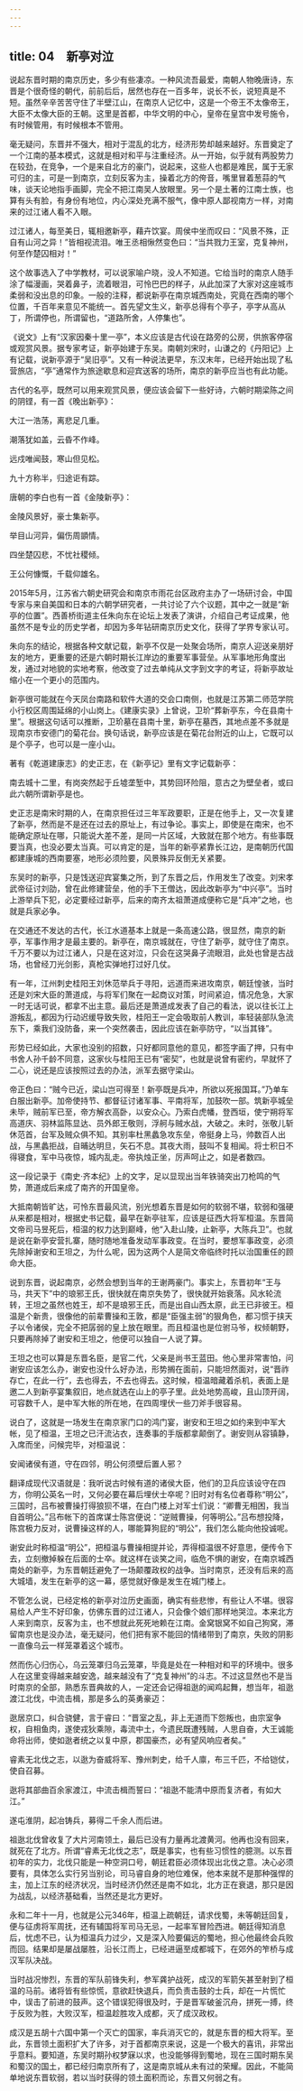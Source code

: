 ```yaml
---
---
---
```

title: 04　新亭对泣
---




说起东晋时期的南京历史，多少有些凄凉。一种风流吾最爱，南朝人物晚唐诗，东晋是个很奇怪的朝代，前前后后，居然也存在一百多年，说长不长，说短真是不短。虽然辛辛苦苦守住了半壁江山，在南京人记忆中，这是一个帝王不太像帝王，大臣不太像大臣的王朝。这里是首都，中华文明的中心，皇帝在皇宫中发号施令，有时候管用，有时候根本不管用。

毫无疑问，东晋并不强大，相对于混乱的北方，经济形势却越来越好。东晋奠定了一个江南的基本模式，这就是相对和平与注重经济。从一开始，似乎就有两股势力在较劲，在竞争，一个是来自北方的豪门，说起来，这些人也都是难民，属于无家可归的主，可是一到南京，立刻反客为主，操着北方的侉音，嘴里冒着葱蒜的气味，谈天论地指手画脚，完全不把江南吴人放眼里。另一个是土著的江南士族，也算有头有脸，有身份有地位，内心深处充满不服气，像中原人鄙视南方一样，对南来的过江诸人看不入眼。

过江诸人，每至美日，辄相邀新亭，藉卉饮宴。周侯中坐而叹曰：“风景不殊，正自有山河之异！”皆相视流泪。唯王丞相愀然变色曰：“当共戮力王室，克复神州，何至作楚囚相对！”

这个故事选入了中学教材，可以说家喻户晓，没人不知道。它给当时的南京人随手涂了幅漫画，哭着鼻子，流着眼泪，可怜巴巴的样子，从此加深了大家对这座城市柔弱和没出息的印象。一般的注释，都说新亭在南京城西南处，究竟在西南的哪个位置，千百年来意见不能统一。首先望文生义，新亭总得有个亭子，亭字从高从丁，所谓停也，所谓留也，“道路所舍，人停集也”。

《说文》上有“汉家因秦十里一亭”，本义应该是古代设在路旁的公房，供旅客停宿或观赏风景。据专家考证，新亭始建于东吴。南朝刘宋时，山谦之的《丹阳记》上有记载，说新亭源于“吴旧亭”。又有一种说法更早，东汉末年，已经开始出现了私营旅店，“亭”通常作为旅途歇息和迎宾送客的场所，南京的新亭应当也有此功能。

古代的名亭，既然可以用来观赏风景，便应该会留下一些好诗，六朝时期梁陈之间的阴铿，有一首《晚出新亭》：

大江一浩荡，离悲足几重。

潮落犹如盖，云昏不作峰。

远戍唯闻鼓，寒山但见松。

九十方称半，归途讵有踪。

唐朝的李白也有一首《金陵新亭》：

金陵风景好，豪士集新亭。

举目山河异，偏伤周顗情。

四坐楚囚悲，不忧社稷倾。

王公何慷慨，千载仰雄名。

2015年5月，江苏省六朝史研究会和南京市雨花台区政府主办了一场研讨会，中国专家与来自美国和日本的六朝学研究者，一共讨论了六个议题，其中之一就是“新亭的位置”。西善桥街道主任朱向东在论坛上发表了演讲，介绍自己考证成果，他虽然不是专业的历史学者，却因为多年钻研南京历史文化，获得了学界专家认可。

朱向东的结论，根据各种文献记载，新亭不仅是一处聚会场所，南京人迎送亲朋好友的地方，更重要的还是六朝时期长江岸边的重要军事营垒。从军事地形角度出发，通过对地貌的实地考察，他改变了过去单纯从文字到文字的考证，将新亭故址缩小在一个更小的范围内。

新亭很可能就在今天凤台南路和软件大道的交会口南侧，也就是江苏第二师范学院小行校区周围延绵的小山岗上。《建康实录》上曾说，卫玠“葬新亭东，今在县南十里”。根据这句话可以推断，卫玠墓在县南十里，新亭在墓西，其地点差不多就是现南京市安德门的菊花台。换句话说，新亭应该是在菊花台附近的山上，它既可以是个亭子，也可以是一座小山。

著有《乾道建康志》的史正志，在《新亭记》里有文字记载新亭：

南去城十二里，有岗突然起于丘墟垄堑中，其势回环险阻，意古之为壁垒者，或曰此六朝所谓新亭是也。

史正志是南宋时期的人，在南京担任过三年军政要职，正是在他手上，又一次复建了新亭，然而是不是还在过去的原址上，有过争论。事实上，即使是在南宋，也不能确定原址在哪，只能说大差不差，是同一片区域，大致就在那个地方。有些事既要当真，也没必要太当真。可以肯定的是，当年的新亭紧靠长江边，是南朝历代国都建康城的西南要塞，地形必须险要，风景殊异反倒无关紧要。

东吴时的新亭，只是饯送迎宾宴集之所，到了东晋之后，作用发生了改变。刘宋孝武帝征讨刘劭，曾在此修建营垒，他的手下王僧达，因此改新亭为“中兴亭”。当时上游举兵下犯，必定要经过新亭，后来的南齐太祖萧道成便称它是“兵冲”之地，也就是兵家必争。

在交通还不发达的古代，长江水道基本上就是一条高速公路，很显然，南京的新亭，军事作用才是最主要的。新亭在，南京城就在，守住了新亭，就守住了南京。千万不要以为过江诸人，只是在这对泣，只会在这哭鼻子流眼泪，此处也曾是古战场，也曾经刀光剑影，真枪实弹地打过好几仗。

有一年，江州刺史桂阳王刘休范举兵于寻阳，远道而来进攻南京，朝廷惶骇，当时还是刘宋大臣的萧道成，与将军们聚在一起商议对策，时间紧迫，情况危急，大家一时无话可说，都拿不出主意。最后还是萧道成发表了自己的看法，说以往长江上游叛乱，都因为行动迟缓导致失败，桂阳王一定会吸取前人教训，率轻装部队急流东下，乘我们没防备，来一个突然袭击，因此应该在新亭防守，“以当其锋”。

形势已经如此，大家也没别的招数，只好都同意他的意见，都签字画了押，只有中书舍人孙千龄不同意，这家伙与桂阳王已有“密契”，也就是说曾有密约，早就怀了二心，说还是应该按照过去的办法，派军去据守梁山。

帝正色曰：“贼今已近，梁山岂可得至！新亭既是兵冲，所欲以死报国耳。”乃单车白服出新亭。加帝使持节、都督征讨诸军事、平南将军，加鼓吹一部。筑新亭城垒未毕，贼前军已至，帝方解衣高卧，以安众心。乃索白虎幡，登西垣，使宁朔将军高道庆、羽林监陈显达、员外郎王敬则，浮舸与贼水战，大破之。未时，张敬儿斩休范首，台军及贼众俱不知。其别率杜黑蠡急攻东垒，帝挺身上马，帅数百人出战，与黑蠡拒战，自晡达明旦，矢石不息。其夜大雨，鼓叫不复相闻。将士积日不得寝食，军中马夜惊，城内乱走。帝执烛正坐，厉声呵止之，如是者数四。

这一段记录于《南史·齐本纪》上的文字，足以显现出当年铁骑突出刀枪鸣的气势，萧道成后来成了南齐的开国皇帝。

大抵南朝皆旷达，可怜东晋最风流，别光想着东晋是如何的软弱不堪，软弱和强硬从来都是相对，根据史书记载，最早在新亭驻军，应该是征西大将军桓温。东晋简文帝司马昱死后，桓温的权力达到巅峰，他“入赴山陵，止新亭，大陈兵卫”。也就是说在新亭安营扎寨，随时随地准备发动军事政变。在当时，要想军事政变，必须先除掉谢安和王坦之，为什么呢，因为这两个人是简文帝临终时托以治国重任的顾命大臣。

说到东晋，说起南京，必然会想到当年的王谢两豪门。事实上，东晋初年“王与马，共天下”中的琅邪王氏，很快就在南京失势了，很快就开始衰落。风水轮流转，王坦之虽然也姓王，却不是琅邪王氏，而是出自山西太原，此王已非彼王。桓温是个新贵，很像他的前辈曹操和王敦，都是“臣强主弱”的狠角色，都习惯于挟天子以令诸侯，完全不把孱弱的皇上放在眼里。而且桓温也是位驸马爷，权倾朝野，只要再除掉了谢安和王坦之，他便可以独自一人说了算。

王坦之也可以算是东晋名臣，是官二代，父亲是尚书王蓝田。他心里非常害怕，问谢安应该怎么办，谢安也没什么好办法，形势搁在面前，只能坦然面对，说“晋祚存亡，在此一行”，去也得去，不去也得去。这时候，桓温暗藏着杀机，表面上是邀二人到新亭宴集叙旧，地点就选在山上的亭子里。此处地势高峻，且山顶开阔，可容数千人，是中军大帐的所在地，在四周埋伏一些刀斧手很容易。

说白了，这就是一场发生在南京家门口的鸿门宴，谢安和王坦之如约来到中军大帐，见了桓温，王坦之已汗流沾衣，连奏事的手版都拿颠倒了。谢安则从容镇静，入席而坐，问候完毕，对桓温说：

安闻诸侯有道，守在四邻，明公何须壁后置人邪？

翻译成现代汉语就是：我听说古时候有道的诸侯大臣，他们的卫兵应该设守在四方，你明公英名一时，又何必要在幕后埋伏士卒呢？旧时对有名位者尊称“明公”，三国时，吕布被曹操打得狼狈不堪，在白门楼上对军士们说：“卿曹无相困，我当自首明公。”吕布帐下的首席谋士陈宫便说：“逆贼曹操，何等明公。”吕布想投降，陈宫极力反对，说曹操这样的人，哪能算狗屁的“明公”，我们怎么能向他投诚呢。

谢安此时称桓温“明公”，把桓温与曹操相提并论，弄得桓温很不好意思，便传令下去，立刻撤掉躲在后面的士卒。就这样在谈笑之间，临危不惧的谢安，在南京城西南处的新亭，为东晋朝廷避免了一场颠覆政权的战争。当时南京，还没有后来的高大城墙，发生在新亭的这一幕，感觉就好像是发生在城门楼上。

不管怎么说，已经定格的新亭对泣历史画面，确实有些悲惨，有些让人不堪。很容易给人产生不好印象，仿佛东晋的过江诸人，只会像个娘们那样地哭泣。本来北方人来到南京，反客为主，也不想就此死死地赖在江南。金窝银窝不如自己狗窝，滞留南京也是没办法，毫无疑问，他们把有家不能回的情绪带到了南京，失败的阴影一直像乌云一样笼罩着这个城市。

然而伤心归伤心，乌云笼罩归乌云笼罩，毕竟是处在一种相对和平的环境中。很多人在这里变得越来越安逸，越来越没有了“克复神州”的斗志。不过这显然也不是当时南京的全部，熟悉东晋典故的人，一定还会记得祖逖的闻鸡起舞，想当年，祖逖渡江北伐，中流击楫，那是多么的英勇豪迈：

逖居京口，纠合骁健，言于睿曰：“晋室之乱，非上无道而下怨叛也，由宗室争权，自相鱼肉，遂使戎狄乘隙，毒流中土，今遗民既遭残贼，人思自奋，大王诚能命将出师，使如逖者统之以复中原，郡国豪杰，必有望风响应者矣。”

睿素无北伐之志，以逖为奋威将军、豫州刺史，给千人廪，布三千匹，不给铠仗，使自召募。

逖将其部曲百余家渡江，中流击楫而誓曰：“祖逖不能清中原而复济者，有如大江。”

遂屯淮阴，起冶铸兵，募得二千余人而后进。

祖逖北伐曾收复了大片河南领土，最后已没有力量再北渡黄河。他再也没有回来，就死在了北方。所谓“睿素无北伐之志”，既是事实，也有些习惯性的臆测。以东晋初年的实力，北伐只能是一种空洞口号，朝廷君臣必须体现出北伐之意。决心必须要有，具体怎么实行另当别论，司马睿自身的地位难保，他本来就不是那种强悍的主，加上江东的经济状况，当时经济仍然还是南不如北，北方正在衰退，那只是因为战乱，以经济基础看，当然还是北方更好。

永和二年十一月，也就是公元346年，桓温上疏朝廷，请求伐蜀，未等朝廷回复，便与征虏将军周抚，还有辅国将军司马无忌，一起率军冒险西进。朝廷得知消息后，忧虑不已，认为桓温兵力过少，又是深入险要偏远的蜀地，担心他最终会兵败而回。结果却是屡战屡胜，沿长江而上，已经进逼至成都城下，在郊外的笮桥与成汉军队决战。

当时战况惨烈，东晋的军队前锋失利，参军龚护战死，成汉的军箭矢甚至射到了桓温的马前。诸将皆有些惊慌，意欲赶快退兵，而负责击鼓的士兵，却在一片慌忙中，误击了前进的鼓声。这个错误犯得很及时，于是晋军破釜沉舟，拼死一搏，终于反败为胜，大败汉军，桓温趁胜攻入成都，灭了成汉政权。

成汉是五胡十六国中第一个灭亡的国家，率兵消灭它的，就是东晋的桓大将军。至此，东晋领土面积扩大了许多，对于首都南京来说，这是一个极大的喜讯，非常出乎意料。要知道，东吴时期孙权梦寐以求，也没能够得到蜀地，现在三国时期东吴和蜀汉的国土，都已经归南京所有了，这是南京城从未有过的荣耀。因此，不能简单地说东晋软弱，若以当时获得的领土面积而论，东晋又何弱之有。